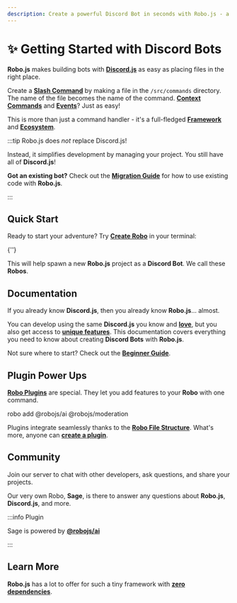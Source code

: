 ```yaml
---
description: Create a powerful Discord Bot in seconds with Robo.js - a tiny framework that simplifies Discord.js.
---
```



# ✨ Getting Started with Discord Bots

**Robo.js** makes building bots with **[Discord.js](https://discord.js.org)** as easy as placing files in the right place.

Create a **[Slash Command](./commands)** by making a file in the `/src/commands` directory. The name of the file becomes the name of the command. **[Context Commands](./context-menu)** and **[Events](./events)**? Just as easy!

This is more than just a command handler - it's a full-fledged **[Framework](/robojs/overview)** and **[Ecosystem](/plugins/directory)**.

:::tip Robo.js does _not_ replace Discord.js!

Instead, it simplifies development by managing your project. You still have all of **Discord.js**!

**Got an existing bot?** Check out the **[Migration Guide](./migrate)** for how to use existing code with **Robo.js**.

:::

## Quick Start

Ready to start your adventure? Try **[Create Robo](../cli/create-robo)** in your terminal:

<Terminal create>{'<projectName>'}</Terminal>

This will help spawn a new **Robo.js** project as a **Discord Bot**. We call these **Robos**.

<CardContainer>
	<Card
		href="../templates/overview#discord-bots"
		title="🔗 Templates"
		description="Kickstart your project with a template."
	/>
	<Card
		href="https://blog.waveplay.com/how-to-make-a-discord-robo/"
		title="📚 Tutorial"
		description="How to create a to-do Discord bot."
	/>
</CardContainer>

## Documentation

If you already know **Discord.js**, then you already know **Robo.js**... almost.

You can develop using the same **Discord.js** you know and **[love](https://opencollective.com/discordjs)**, but you also get access to **[unique features](../robojs/overview)**. This documentation covers everything you need to know about creating **Discord Bots** with **Robo.js**.

<CardContainer>
	<Card href="./commands" title="📜 Slash Commands" description="Your bot follows best practices by default." />
	<Card href="./context-menu" title="🖱️ Context Commands" description="Extend right click and long press behavior." />
	<Card href="./credentials" title="🔑 Credentials" description="Secure your Discord Bot credentials." />
	<Card href="./debug" title="🐛 Debugging" description="Troubleshoot right within Discord." />
	<Card href="./events" title="📡 Events" description="Know and respond to everything that happens." />
	<Card href="./file-structure" title="📂 File Structure" description="Learn the purpose behind each folder." />
	<Card href="./invite" title="🏠 Invite" description="Add your bot to Discord servers." />
	<Card href="./middleware" title="🧩 Middleware" description="Run code before other commands and events." />
	<Card href="./migrate" title="🚚 Migration" description="Move your existing bot to Robo.js." />
	<Card href="./sage" title="🔮 Sage" description="Unlock the full power of Sage Mode." />
</CardContainer>

Not sure where to start? Check out the **[Beginner Guide](./beginners-guide)**.

<CardContainer>
	<Card
		href="./beginner-guide"
		title="🔰 Beginner Guide"
		description="
		New to Discord Bots with Robo? Start here!"
	/>
</CardContainer>

## Plugin Power Ups

**[Robo Plugins](../plugins/overview)** are special. They let you add features to your **Robo** with one command.

<Terminal execute>robo add @robojs/ai @robojs/moderation</Terminal>

Plugins integrate seamlessly thanks to the **[Robo File Structure](../robojs/files)**. What's more, anyone can **[create a plugin](../plugins/create)**.

<CardContainer>
	<Card href="../plugins/overview" title="🔌 Robo Plugins" description="Add features to your Robo seamlessly." />
	<Card href="../plugins/directory" title="🗃️ Plugin Directory" description="Browse plugins for your Robo." />
</CardContainer>

## Community

Join our server to chat with other developers, ask questions, and share your projects.

<CardContainer>
	<Card href="https://roboplay.dev/discord" title="✨ Discord Server" description="Join our Discord community!" />
</CardContainer>

Our very own Robo, **Sage**, is there to answer any questions about **Robo.js**, **Discord.js**, and more.

:::info Plugin

Sage is powered by **[@robojs/ai](../plugins/ai)**

:::

## Learn More

**Robo.js** has a lot to offer for such a tiny framework with **[zero dependencies](https://packagephobia.com/result?p=robo.js)**.

<CardContainer>
	<Card href="../robojs/overview" title="🌟 Core Package" description="See what makes Robo.js awesome." />
	<Card
		href="../templates/overview#discord-bots"
		title="🔗 Templates"
		description="Kickstart your project with a template."
	/>
	<Card href="../robojs/modules" title="📦 Modules" description="Stay organized with modules." />
	<Card href="../robojs/typescript" title="📘 TypeScript" description="Write better code with type safety." />
</CardContainer>
